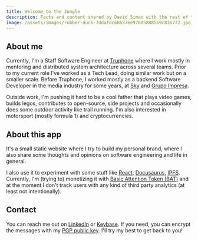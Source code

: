```yaml
---
title: Welcome to the Jungle
description: Facts and content shared by David Simao with the rest of the world
image: /assets/images/rubber-duck-7ddafdc6bb37ee97605888569c836772.jpg
---
```



<div style={{ margin: '0px 30px 30px 0px'}}>
  <Avatar/>
</div>



## About me

Currently, I'm a Staff Software Engineer at [Truphone](https://truphone.com) where I work mostly in mentoring and distributed system architecture across several teams. Prior to my current role I've worked as a Tech Lead, doing similar work but on a smaller scale. Before Truphone, I worked mostly as a backend Software Developer in the media industry for some years, at [Sky](https://www.sky.uk) and [Grupo Impresa](https://www.impresa.pt).

Outside work, I'm pushing it hard to be a cool father that plays video games, builds legos, contributes to open-source, side projects and occasionally does some outdoor activity like trail running. I'm also interested in motorsport (mostly formula 1) and cryptocurrencies.

## About this app

It's a small static website where I try to build my personal brand, where I also share some thoughts and opinions on software engineering and life in general.

I also use it to experiment with some stuff like [React](https://reactjs.org), [Docusaurus](https://docusaurus.io]), [IPFS](https://ipfs.io). Currently, I'm (trying to) monetizing it with [Basic Attention Token (BAT)](https://basicattentiontoken.org/) and at the moment I don't track users with any kind of third party analytics (at least not intentionally).

## Contact

You can reach me out on [LinkedIn](https://www.linkedin.com/in/davidsimao/) or [Keybase](https://keybase.io/madoke). If you need, you can encrypt the messages with my [PGP public key](/pgp/pgp.public.txt). I'll try my best to get back to you!
